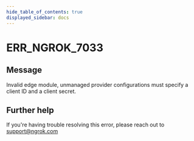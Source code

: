 ```yaml
---
hide_table_of_contents: true
displayed_sidebar: docs
---
```



# ERR_NGROK_7033

## Message

Invalid edge module, unmanaged provider configurations must specify a client ID and a client secret.

<ErrorDetails error="err_ngrok_7033" />

## Further help

If you're having trouble resolving this error, please reach out to [support@ngrok.com](mailto:support@ngrok.com?subject=Help%20with%20ERR_NGROK_7033)
